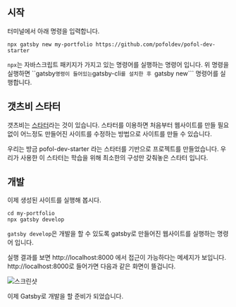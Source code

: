 
## 시작
터미널에서 아래 명령을 입력합니다.

```
npx gatsby new my-portfolio https://github.com/pofoldev/pofol-dev-starter
```

```npx```는 자바스크립트 패키지가 가지고 있는 명령어를 실행하는 명령어 입니다.
위 명령을 실행하면 ``gatsby``` 명령이 들어있는 ```gatsby-cli```를 설치한 후 ```gatsby new``` 명령어를 실행합니다.


## 갯츠비 스타터
갯츠비는 [스타터](https://www.gatsbyjs.org/starters/?v=2)라는 것이 있습니다.
스타터를 이용하면 처음부터 웹사이트를 만들 필요 없이 어느정도 만들어진 사이트를 수정하는 방법으로 사이트를 만들 수 있습니다.

우리는 방금 pofol-dev-starter 라는 스타터를 기반으로 프로젝트를 만들었습니다.
우리가 사용한 이 스타터는 학습을 위해 최소한의 구성만 갖춰놓은 스타터 입니다.


## 개발
이제 생성된 사이트를 실행해 봅시다.
```
cd my-portfolio
npx gatsby develop
```

```gatsby develop```은 개발을 할 수 있도록 gatsby로 만들어진 웹사이트를 실행하는 명령어 입니다.

실행 결과를 보면 http://localhost:8000 에서 접근이 가능하다는 메세지가 보입니다.
http://localhost:8000로 들어가면 다음과 같은 화면이 뜰겁니다.

![스크린샷]()

이제 Gatsby로 개발을 할 준비가 되었습니다.
